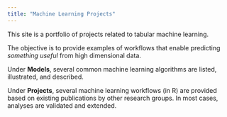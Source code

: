 ```yaml
---
title: "Machine Learning Projects"
---
```


This site is a portfolio of projects related to tabular machine learning.

The objective is to provide examples of workflows that enable predicting *something useful* from high dimensional data. 

Under **Models**, several common machine learning algorithms are listed, illustrated, and described.

Under **Projects**, several machine learning workflows (in R) are provided based on existing publications by other research groups. In most cases, analyses are validated and extended.
